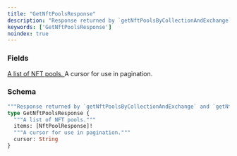 ```yaml
---
title: "GetNftPoolsResponse"
description: "Response returned by `getNftPoolsByCollectionAndExchange` and `getNftPoolsByOwner`."
keywords: ['GetNftPoolsResponse']
noindex: true
---
```


### Fields

<a href="/api-reference/types/nftpoolresponse">
  <ResponseField name="items" type="[NftPoolResponse]!" required>
    A list of NFT pools.
  </ResponseField>
</a>

<ResponseField name="cursor" type="String">
  A cursor for use in pagination.
</ResponseField>

### Schema


```graphql 
"""Response returned by `getNftPoolsByCollectionAndExchange` and `getNftPoolsByOwner`."""
type GetNftPoolsResponse {
  """A list of NFT pools."""
  items: [NftPoolResponse]!
  """A cursor for use in pagination."""
  cursor: String
}
```
